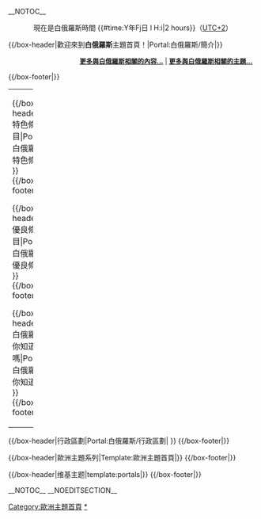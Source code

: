 __NOTOC__

<div align="center">
{{browsebar}}
現在是白俄羅斯時間 {{#time:Y年Fj日 l H:i|2 hours}}（[[时区|UTC+2]]）
</div>
{{/box-header|歡迎來到'''白俄羅斯'''主題首頁！|Portal:白俄羅斯/簡介|}}
{{Portal:白俄羅斯/簡介}}
<div style="text-align:right;margin-right:10px;margin-bottom:4px;font-size:small;">'''[[白俄羅斯|更多與白俄羅斯相關的內容...]]''' | '''[[:Category:白俄羅斯|更多與白俄羅斯相關的主題...]]'''</div>
{{/box-footer|}}

{| style="margin-top:1em" width="100%" cellspacing="0px" cellpadding="0px"
|width="60%" valign="top"|

{{/box-header|特色條目|Portal:白俄羅斯/特色條目| }}
{{:Portal:白俄羅斯/特色條目}}
{{/box-footer|}}

{{/box-header|優良條目|Portal:白俄羅斯/優良條目| }}
{{:Portal:白俄羅斯/優良條目}}
{{/box-footer|}}

{{/box-header|白俄羅斯你知道嗎|Portal:白俄羅斯/你知道嗎| }}
{{:Portal:白俄羅斯/你知道嗎}}
{{/box-footer|}}

|width="10px"|  
|width="40%" valign="top"| <!-- This margin should be right of the above -->

{{/box-header|精選圖片|Portal:白俄羅斯/精選圖片| }}
{{:Portal:白俄羅斯/精選圖片}}
{{/box-footer|}}

{{/box-header|分類|Portal:白俄羅斯/分類| }}
{{:Portal:白俄羅斯/分類}}
{{/box-footer|}}

|}

{{/box-header|行政區劃|Portal:白俄羅斯/行政區劃| }}
{{Portal:白俄羅斯/行政區劃}}
{{/box-footer|}}

{{/box-header|歐洲主題系列|Template:歐洲主題首頁|}}
{{歐洲主題首頁}}
{{/box-footer|}}

{{/box-header|维基主题|template:portals|}}
{{portals}}
{{/box-footer|}}



__NOTOC__
__NOEDITSECTION__

[[Category:歐洲主題首頁|Category:歐洲主題首頁]]
[[Category:白俄羅斯|*]]